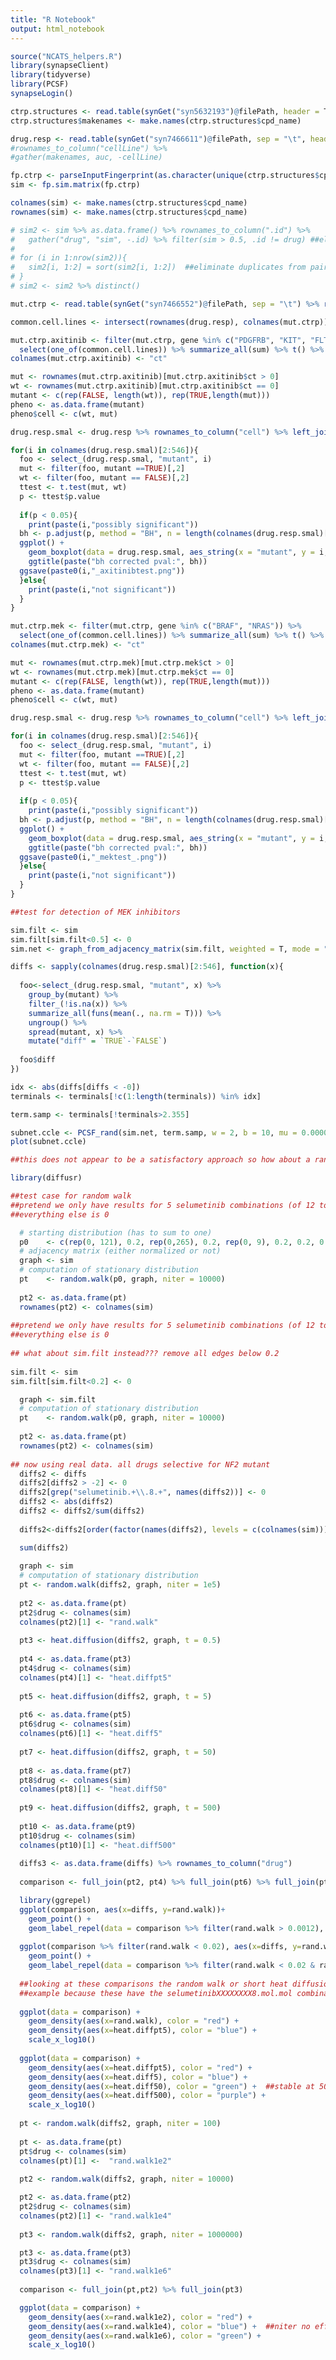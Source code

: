 ```yaml
---
title: "R Notebook"
output: html_notebook
---
```



```r
source("NCATS_helpers.R")
library(synapseClient)
library(tidyverse)
library(PCSF)
synapseLogin()

ctrp.structures <- read.table(synGet("syn5632193")@filePath, header = T, sep = "\t", quote = "", comment.char = "") 
ctrp.structures$makenames <- make.names(ctrp.structures$cpd_name)

drug.resp <- read.table(synGet("syn7466611")@filePath, sep = "\t", header = TRUE) #%>% 
#rownames_to_column("cellLine") %>% 
#gather(makenames, auc, -cellLine)

fp.ctrp <- parseInputFingerprint(as.character(unique(ctrp.structures$cpd_smiles)))
sim <- fp.sim.matrix(fp.ctrp)

colnames(sim) <- make.names(ctrp.structures$cpd_name)
rownames(sim) <- make.names(ctrp.structures$cpd_name)

# sim2 <- sim %>% as.data.frame() %>% rownames_to_column(".id") %>% 
#   gather("drug", "sim", -.id) %>% filter(sim > 0.5, .id != drug) ##eliminate self loops
# 
# for (i in 1:nrow(sim2)){
#   sim2[i, 1:2] = sort(sim2[i, 1:2])  ##eliminate duplicates from pairwise analysis
# }
# sim2 <- sim2 %>% distinct()

mut.ctrp <- read.table(synGet("syn7466552")@filePath, sep = "\t") %>% rownames_to_column("gene")

common.cell.lines <- intersect(rownames(drug.resp), colnames(mut.ctrp))

mut.ctrp.axitinib <- filter(mut.ctrp, gene %in% c("PDGFRB", "KIT", "FLT1", "KDR", "FLT4")) %>%
  select(one_of(common.cell.lines)) %>% summarize_all(sum) %>% t() %>% as.data.frame()
colnames(mut.ctrp.axitinib) <- "ct"

mut <- rownames(mut.ctrp.axitinib)[mut.ctrp.axitinib$ct > 0]
wt <- rownames(mut.ctrp.axitinib)[mut.ctrp.axitinib$ct == 0]
mutant <- c(rep(FALSE, length(wt)), rep(TRUE,length(mut)))
pheno <- as.data.frame(mutant)
pheno$cell <- c(wt, mut)

drug.resp.smal <- drug.resp %>% rownames_to_column("cell") %>% left_join(pheno)
```

```r
for(i in colnames(drug.resp.smal)[2:546]){
  foo <- select_(drug.resp.smal, "mutant", i)
  mut <- filter(foo, mutant ==TRUE)[,2]
  wt <- filter(foo, mutant == FALSE)[,2]
  ttest <- t.test(mut, wt)
  p <- ttest$p.value
  
  if(p < 0.05){
    print(paste(i,"possibly significant"))
  bh <- p.adjust(p, method = "BH", n = length(colnames(drug.resp.smal)[2:546]))
  ggplot() +
    geom_boxplot(data = drug.resp.smal, aes_string(x = "mutant", y = i, color = "mutant"))+
    ggtitle(paste("bh corrected pval:", bh))
  ggsave(paste0(i,"_axitinibtest.png"))
  }else{
    print(paste(i,"not significant"))
  }
}
```


```r

mut.ctrp.mek <- filter(mut.ctrp, gene %in% c("BRAF", "NRAS")) %>%
  select(one_of(common.cell.lines)) %>% summarize_all(sum) %>% t() %>% as.data.frame()
colnames(mut.ctrp.mek) <- "ct"

mut <- rownames(mut.ctrp.mek)[mut.ctrp.mek$ct > 0]
wt <- rownames(mut.ctrp.mek)[mut.ctrp.mek$ct == 0]
mutant <- c(rep(FALSE, length(wt)), rep(TRUE,length(mut)))
pheno <- as.data.frame(mutant)
pheno$cell <- c(wt, mut)

drug.resp.smal <- drug.resp %>% rownames_to_column("cell") %>% left_join(pheno)

for(i in colnames(drug.resp.smal)[2:546]){
  foo <- select_(drug.resp.smal, "mutant", i)
  mut <- filter(foo, mutant ==TRUE)[,2]
  wt <- filter(foo, mutant == FALSE)[,2]
  ttest <- t.test(mut, wt)
  p <- ttest$p.value
  
  if(p < 0.05){
    print(paste(i,"possibly significant"))
  bh <- p.adjust(p, method = "BH", n = length(colnames(drug.resp.smal)[2:546]))
  ggplot() +
    geom_boxplot(data = drug.resp.smal, aes_string(x = "mutant", y = i, color = "mutant"))+
    ggtitle(paste("bh corrected pval:", bh))
  ggsave(paste0(i,"_mektest_.png"))
  }else{
    print(paste(i,"not significant"))
  }
}

```

```r
##test for detection of MEK inhibitors

sim.filt <- sim
sim.filt[sim.filt<0.5] <- 0
sim.net <- graph_from_adjacency_matrix(sim.filt, weighted = T, mode = "upper", diag = F)

diffs <- sapply(colnames(drug.resp.smal)[2:546], function(x){
  
  foo<-select_(drug.resp.smal, "mutant", x) %>% 
    group_by(mutant) %>% 
    filter_(!is.na(x)) %>% 
    summarize_all(funs(mean(., na.rm = T))) %>% 
    ungroup() %>% 
    spread(mutant, x) %>% 
    mutate("diff" = `TRUE`-`FALSE`)
  
  foo$diff
})

idx <- abs(diffs[diffs < -0])
terminals <- terminals[!c(1:length(terminals)) %in% idx]

term.samp <- terminals[!terminals>2.355]

subnet.ccle <- PCSF_rand(sim.net, term.samp, w = 2, b = 10, mu = 0.0000000005) ##nothing
plot(subnet.ccle)

##this does not appear to be a satisfactory approach so how about a random walk?

```


```r
library(diffusr)

##test case for random walk
##pretend we only have results for 5 selumetinib combinations (of 12 total), each weighted at 0.2
##everything else is 0 

  # starting distribution (has to sum to one)
  p0    <- c(rep(0, 121), 0.2, rep(0,265), 0.2, rep(0, 9), 0.2, 0.2, 0.2, rep(0, 545-400))
  # adjacency matrix (either normalized or not)
  graph <- sim
  # computation of stationary distribution
  pt    <- random.walk(p0, graph, niter = 10000)
 
  pt2 <- as.data.frame(pt)
  rownames(pt2) <- colnames(sim)
  
##pretend we only have results for 5 selumetinib combinations (of 12 total), each weighted at 0.2
##everything else is 0
  
## what about sim.filt instead??? remove all edges below 0.2
  
sim.filt <- sim
sim.filt[sim.filt<0.2] <- 0

  graph <- sim.filt
  # computation of stationary distribution
  pt    <- random.walk(p0, graph, niter = 10000)
 
  pt2 <- as.data.frame(pt)
  rownames(pt2) <- colnames(sim)
  
## now using real data. all drugs selective for NF2 mutant
  diffs2 <- diffs 
  diffs2[diffs2 > -2] <- 0
  diffs2[grep("selumetinib.+\\.8.+", names(diffs2))] <- 0
  diffs2 <- abs(diffs2)
  diffs2 <- diffs2/sum(diffs2) 
  
  diffs2<-diffs2[order(factor(names(diffs2), levels = c(colnames(sim))))]

  sum(diffs2)
  
  graph <- sim
  # computation of stationary distribution
  pt <- random.walk(diffs2, graph, niter = 1e5)
 
  pt2 <- as.data.frame(pt)
  pt2$drug <- colnames(sim)
  colnames(pt2)[1] <- "rand.walk"
  
  pt3 <- heat.diffusion(diffs2, graph, t = 0.5)
 
  pt4 <- as.data.frame(pt3)
  pt4$drug <- colnames(sim)
  colnames(pt4)[1] <- "heat.diffpt5"
  
  pt5 <- heat.diffusion(diffs2, graph, t = 5)
 
  pt6 <- as.data.frame(pt5)
  pt6$drug <- colnames(sim)
  colnames(pt6)[1] <- "heat.diff5"
  
  pt7 <- heat.diffusion(diffs2, graph, t = 50)
 
  pt8 <- as.data.frame(pt7)
  pt8$drug <- colnames(sim)
  colnames(pt8)[1] <- "heat.diff50"
  
  pt9 <- heat.diffusion(diffs2, graph, t = 500)
 
  pt10 <- as.data.frame(pt9)
  pt10$drug <- colnames(sim)
  colnames(pt10)[1] <- "heat.diff500"
  
  diffs3 <- as.data.frame(diffs) %>% rownames_to_column("drug")
  
  comparison <- full_join(pt2, pt4) %>% full_join(pt6) %>% full_join(pt8) %>% full_join(pt10) %>% full_join(diffs3)

  library(ggrepel)  
  ggplot(comparison, aes(x=diffs, y=rand.walk))+
    geom_point() +
    geom_label_repel(data = comparison %>% filter(rand.walk > 0.0012), aes(label = drug), force = 4)
    
  ggplot(comparison %>% filter(rand.walk < 0.02), aes(x=diffs, y=rand.walk))+
    geom_point() +
    geom_label_repel(data = comparison %>% filter(rand.walk < 0.02 & rand.walk > 0.0012), aes(label = drug), force = 4)
  
  ##looking at these comparisons the random walk or short heat diffusion t = 0.5 are objectively the best for this 
  ##example because these have the selumetinibXXXXXXXX8.mol.mol combinations closest to the top
  
  ggplot(data = comparison) +
    geom_density(aes(x=rand.walk), color = "red") +
    geom_density(aes(x=heat.diffpt5), color = "blue") +
    scale_x_log10()
  
  ggplot(data = comparison) +
    geom_density(aes(x=heat.diffpt5), color = "red") +
    geom_density(aes(x=heat.diff5), color = "blue") +
    geom_density(aes(x=heat.diff50), color = "green") +  ##stable at 50?
    geom_density(aes(x=heat.diff500), color = "purple") +
    scale_x_log10()
  
  pt <- random.walk(diffs2, graph, niter = 100)
 
  pt <- as.data.frame(pt)
  pt$drug <- colnames(sim)
  colnames(pt)[1] <-  "rand.walk1e2"
  
  pt2 <- random.walk(diffs2, graph, niter = 10000)

  pt2 <- as.data.frame(pt2)
  pt2$drug <- colnames(sim)
  colnames(pt2)[1] <- "rand.walk1e4"
  
  pt3 <- random.walk(diffs2, graph, niter = 1000000)

  pt3 <- as.data.frame(pt3)
  pt3$drug <- colnames(sim)
  colnames(pt3)[1] <- "rand.walk1e6"
  
  comparison <- full_join(pt,pt2) %>% full_join(pt3)

  ggplot(data = comparison) +
    geom_density(aes(x=rand.walk1e2), color = "red") +
    geom_density(aes(x=rand.walk1e4), color = "blue") +  ##niter no effect
    geom_density(aes(x=rand.walk1e6), color = "green") + 
    scale_x_log10()
  
  
```

